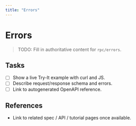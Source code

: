 ```yaml
---
title: "Errors"
---
```


# Errors

> TODO: Fill in authoritative content for `rpc/errors`.

## Tasks
- [ ] Show a live Try-It example with curl and JS.
- [ ] Describe request/response schema and errors.
- [ ] Link to autogenerated OpenAPI reference.

## References
- Link to related spec / API / tutorial pages once available.
